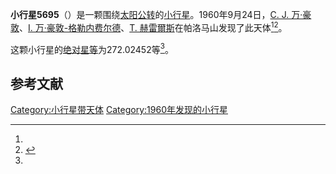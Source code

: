 {{Infobox planet
| bgcolour = #FFFFC0
| name = 5695 Remillieux
| symbol = 
| image = 
| caption = 
| discovery = yes
| discovery_ref = 
| discoverer = [[科内利斯·约翰内斯·万·豪敦|C. J. 万·豪敦]]、[[英格丽·万·豪敦-格勒内费尔德|I. 万·豪敦-格勒内费尔德]]、[[湯姆·赫雷爾斯|T. 赫雷爾斯]]
| discovery_site = [[帕洛马山|帕洛马山]] 
| discovered = 1960年9月24日
| designations = yes
| mp_name = 
| named_after = 
| alt_names = 4577 P-L/ 1990 QK1
| mp_category = [[主带小行星|主带小行星]]
| orbit_ref = <ref name="a">[http://ssd.jpl.nasa.gov/sbdb.cgi?sstr=5695 5695 Remillieux] {{Wayback|url=http://ssd.jpl.nasa.gov/sbdb.cgi?sstr=5695 |date=20140815064548 }}，小行星數據庫瀏覽器（JPL Small-Body Database Browser）－[[美国国家航空航天局|美国国家航空航天局]]喷气推进实验室</ref>
| epoch = 2456400.5 (2013年4月18日更新)
| aphelion = {{convert|3.0164788|AU|km|3|abbr=on|lk=out}}
| perihelion = {{convert|2.2799542|AU|km|3|abbr=on}}
| semimajor = {{convert|2.6482165|AU|km|3|abbr=on}}
| eccentricity = 0.1390605
| period = 1574.086754 [[日|日]]<br />4.31[[儒略年|儒略年]]
| avg_speed = 
| inclination = 12.70037
| asc_node = 174.31000
| mean_anomaly = 
| arg_peri = 272.02452
| satellites = 
| physical_characteristics = yes
| dimensions = 
| mass = 
| density = 
| surface_grav = 
| escape_velocity = 
| sidereal_day = 
| axial_tilt = 
| pole_ecliptic_lat = 
| pole_ecliptic_lon = 
| albedo = 
| temperatures= 
| temp_name1 = 
| mean_temp_1 = 
| max_temp_1 = 
| temp_name2 = 
| max_temp_2 = 
| spectral_type = 
| abs_magnitude = 272.02452
}}

'''小行星5695'''（{{lang-en|5695 Remillieux}}）是一颗围绕[[太阳|太阳]][[公转|公转]]的[[小行星|小行星]]。1960年9月24日，[[科内利斯·约翰内斯·万·豪敦|C. J. 万·豪敦]]、[[英格丽·万·豪敦-格勒内费尔德|I. 万·豪敦-格勒内费尔德]]、[[湯姆·赫雷爾斯|T. 赫雷爾斯]]在帕洛马山发现了此天体<ref name="a" /><ref>{{cite news|title=小行星列表|url=http://cfa-www.harvard.edu/iau/lists/NumberedMPs.txt|accessdate=2013-07-08|newspaper=哈佛大学|archive-date=2008-05-17|archive-url=https://web.archive.org/web/20080517010638/http://cfa-www.harvard.edu/iau/lists/NumberedMPs.txt|dead-url=no}}</ref>。

这颗小行星的[[绝对星等|绝对星等]]为272.02452等<ref name="a" />。

==参考文献==
{{reflist}}
{{Minor Planet Number|[[小行星5694|小行星5694]]|[[小行星5696|小行星5696]]}}

{{小天体}}

[[Category:小行星带天体|Category:小行星带天体]]
[[Category:1960年发现的小行星|Category:1960年发现的小行星]]

{{asteroid-stub}}